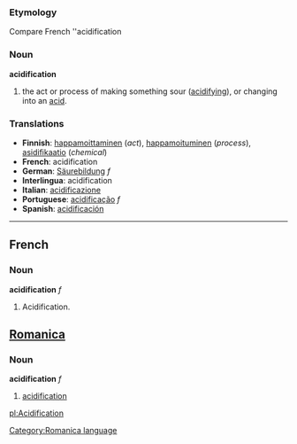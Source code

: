 ===Etymology===
Compare French ''acidification
=== Noun ===
'''acidification'''
# the act or process of making something sour ([[acidifying]]), or changing into an [[acid]].

=== Translations ===
* '''Finnish''': [[happamoittaminen]] (''act''), [[happamoituminen]] (''process''), [[asidifikaatio]] (''chemical'')
* '''French''': acidification
* '''German''': [[Säurebildung]] ''f''
* '''Interlingua''': acidification
* '''Italian''': [[acidificazione]]
* '''Portuguese''': [[acidificação]] ''f''
* '''Spanish''': [[acidificación]]
----

==French==
===Noun===
'''acidification''' ''f''

# Acidification.

==[[Romanica]]==
[[Category:Romanica language]]
===Noun===
'''acidification''' ''f''
#[[acidification]]

[[pl:Acidification]]